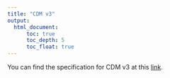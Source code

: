 ```yaml
---
title: "CDM v3"
output: 
  html_document:
      toc: true
      toc_depth: 5
      toc_float: true
---
```


You can find the specification for CDM v3 at this [link](https://forums.ohdsi.org/uploads/default/original/1X/2d8b44ea1ee0f9f70427dd2c7332335b8eb6a073.docx).
